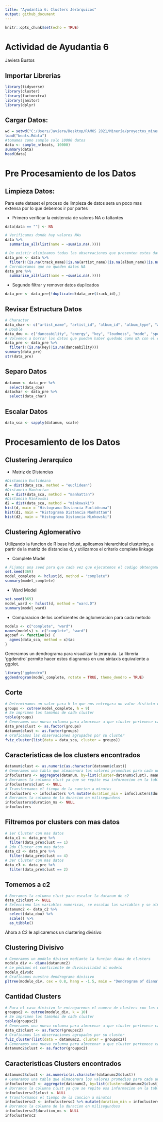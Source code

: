 ```yaml
---
title: "Ayudantia 6: Clusters Jerárquicos"
output: github_document
---
```


```r
knitr::opts_chunk$set(echo = TRUE)
```

# Actividad de Ayudantia 6

Javiera Bustos

## Importar Librerias
```r
library(tidyverse)
library(cluster)
library(factoextra)
library(janitor)
library(dplyr)
```

## Cargar Datos:
```r
wd = setwd("C:/Users/Javiera/Desktop/RAMOS 2021/Minería/proyectos_mineria/Actividad_A6")
load("beats.Rdata")
#tomamos como sample solo 10000 datos
data <- sample_n(beats, 10000)
summary(data)
head(data)
```

# Pre Procesamiento de los Datos

## Limpieza Datos:

Para este dataset el proceso de limpieza de datos sera un poco mas extensa por lo que debemos ir por partes

- Primero verificar la existencia de valores NA o faltantes
```r
data[data == ""] <- NA

# Verificamos donde hay valores NAs
data %>% 
  summarise_all(list(name = ~sum(is.na(.))))

# De existir eliminamos todas las observaciones que presenten estos datos
data_pre <- data %>% 
  filter(!(is.na(track_name)|is.na(artist_name)|is.na(album_name)|is.na(duration_ms)))
# Corroboramos que no queden datos NA
data_pre %>% 
  summarise_all(list(name = ~sum(is.na(.))))
```

- Segundo filtrar y remover datos duplicados
```r
data_pre <- data_pre[!duplicated(data_pre$track_id),]
```


## Revisar Estructura Datos
```r

# Character
data_char <- c("artist_name", "artist_id", "album_id", "album_type", "album_release_date", "track_id", "track_href", "track_name", "type", "album_name", "key_name", "mode_name", "key_mode")
# Double
data_dou <- c("danceability", "energy", "key", "loudness", "mode", "speechiness", "acousticness", "instrumentalness", "liveness", "valence", "tempo", "duration_ms")
# Volvemos a borrar los datos que puedan haber quedado como NA con el cambio de tipo de variable
data_pre <- data_pre %>% 
  filter(!(is.na(key)|is.na(danceability)))
summary(data_pre)
str(data_pre)
```
## Separo Datos
```r
datanum <- data_pre %>% 
  select(data_dou)
datachar <- data_pre %>% 
  select(data_char)
```
## Escalar Datos
```r
data_sca <- sapply(datanum, scale)

```
# Procesamiento de los Datos

## Clustering Jerarquico

- Matriz de Distancias
```r
#Distancia Euclideana
d = dist(data_sca, method = "euclidean")
#Distancia Manhattan
d1 = dist(data_sca, method = "manhattan")
#Distancia Minkowski
d2 = dist(data_sca, method = "minkowski")
hist(d, main = "Histograma Distancia Euclideana")
hist(d1, main = "Histograma Distancia Manhattan")
hist(d2, main = "Histograma Distancia Minkowski")
```
## Clustering Aglomerativo

Utilizando la funcion de R base hclust, aplicamos hierarchical clustering, a partir de la matriz de distancias d, y utilizamos el criterio complete linkage

- Complete Model
```r
# Fijamos una seed para que cada vez que ejecutemos el codigo obtengamos los mismos valores y no vayan cambiado cada vez que ejecutamos el script
set.seed(369)
model_complete <- hclust(d, method = "complete")
summary(model_complete)
```

- Ward Model
```r
set.seed(369)
model_ward <- hclust(d, method = "ward.D")
summary(model_ward)
```
- Comparacion de los coeficientes de aglomeracion para cada metodo
```r

models <- c("complete", "ward")
names(models) <- c("complete", "ward")
agcoef <- function(x) {
  agnes(data_sca, method = x)$ac
}

```

Generamos un dendrograma para visualizar la jerarquia. La libreria 'ggdendro' permite hacer estos diagramas en una sintaxis equivalente a ggplot. 

```r
library("ggdendro")
ggdendrogram(model_complete, rotate = TRUE, theme_dendro = TRUE) 
```

## Corte
```r
# Determinamos un valor para h lo que nos entregara un valor distinto de k para cada h que escogamos, tambien podemos definir el k desde un inicio
groups <- cutree(model_complete, h = 9)
# Se imprimen los tamaños de cada cluster
table(groups)
# Generamos una nueva columna para almacenar a que cluster pertenece cada observacion (tanto en data_pre y datanum)
data_pre$clust <- as.factor(groups)
datanum$clust <- as.factor(groups)
# Graficamos las observaciones agrupadas por su cluster
fviz_cluster(list(data = data_sca, cluster = groups))
```

## Caracteristicas de los clusters encontrados
```r
datanum$clust <- as.numeric(as.character(datanum$clust))
# Generamos una tabla que almacenara los valores promedios para cada uno de los clusters encontrados lo que nos permitira caracterizar a cada uno de ellos
infoclusters <- aggregate(datanum, by=list(cluster=datanum$clust), mean)
# Borramos la columna clust ya que se repite esa informacion en la tabla generada
infoclusters$clust <- NULL
# Transformamos el tiempo de la cancion a minutos
infoclusters <- infoclusters %>% mutate(duration_min = infoclusters$duration_ms/60000)
# Borramos la columna de la duracion en milisegundoss
infoclusters$duration_ms <- NULL
infoclusters
```


## Filtremos por clusters con mas datos
```r
# 1er Cluster con mas datos
data_c1 <- data_pre %>% 
  filter(data_pre$clust == 1)
# 2do Cluster con mas datos
data_c2 <- data_pre %>% 
  filter(data_pre$clust == 4)
# 3er Cluster con mas datos
data_c3 <- data_pre %>% 
  filter(data_pre$clust == 2)
```

## Tomemos a c2
```r
# Borramos la columna clust para escalar la datanum de c2
data_c2$clust <- NULL
# Selecciono las variables numericas, se escalan las variables y se almacenan los datos en una tabla
datanumc2 <- data_c2 %>% 
  select(data_dou) %>% 
  scale() %>% 
  as_tibble()
```

Ahora a C2 le aplicaremos un clustering divisivo

## Clustering Divisivo
```r
# Generamos un modelo divisvo mediante la funcion diana de clusters
modelo_div <- diana(datanumc2)
# Le pedimos el coeficiente de divisivilidad al modelo
modelo_div$dc
# Graficamos nuestro dendrograma divisivo
pltree(modelo_div, cex = 0.8, hang = -1.5, main = "Dendrogram of diana")
```

## Cantidad Clusters
```r
# Para el caso divisivo le entregaremos el numero de clusters con los que queremos agrupar nuestros datos
groupsc2 <- cutree(modelo_div, k = 10)
# Se imprimen los tamaños de cada cluster
table(groupsc2)
# Generamos una nueva columna para almacenar a que cluster pertenece cada observacion de data_c2
data_c2$clust <- as.factor(groupsc2)
# Graficamos las observaciones agrupadas por su cluster
fviz_cluster(list(data = datanumc2, cluster = groupsc2))
# Generamos una nueva columna para almacenar a que cluster pertenece cada observacion de datanumc2
datanumc2$clust <- as.factor(groupsc2)
```

## Caracteristicas Clusters encontrados
```r
datanumc2$clust <- as.numeric(as.character(datanumc2$clust))
# Generamos una tabla que almacenara los valores promedios para cada uno de los clusters encontrados lo que nos permitira caracterizar a cada uno de ellos
infoclustersc2 <- aggregate(datanumc2, by=list(cluster=datanumc2$clust), mean)
# Borramos la columna clust ya que se repite esa informacion en la tabla generada
infoclustersc2$clust <- NULL
# Transformamos el tiempo de la cancion a minutos
infoclustersc2 <- infoclustersc2 %>% mutate(duration_min = infoclustersc2$duration_ms/60000)
# Borramos la columna de la duracion en milisegundoss
infoclustersc2$duration_ms <- NULL
infoclustersc2
```